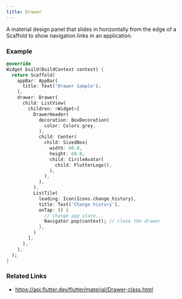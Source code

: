 ```yaml
---
title: Drawer
---
```


A material design panel that slides in horizontally from the edge of a Scaffold to show navigation links in an application.

### Example

```dart liveslice=Drawer mockup=iPhone7
@override
Widget build(BuildContext context) {
  return Scaffold(
    appBar: AppBar(
      title: Text('Drawer Sample'),
    ),
    drawer: Drawer(
      child: ListView(
        children: <Widget>[
          DrawerHeader(
            decoration: BoxDecoration(
              color: Colors.grey,
            ),
            child: Center(
              child: SizedBox(
                width: 60.0,
                height: 60.0,
                child: CircleAvatar(
                  child: FlutterLogo(),
                ),
              ),
            ),
          ),
          ListTile(
            leading: Icon(Icons.change_history),
            title: Text('Change history'),
            onTap: () {
              // change app state...
              Navigator.pop(context); // close the drawer
            },
          )
        ],
      ),
    ),
  );
}
```


### Related Links
- https://api.flutter.dev/flutter/material/Drawer-class.html
